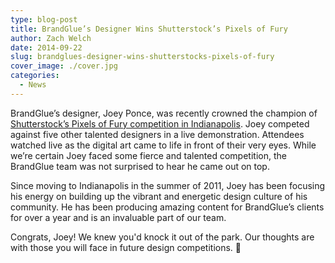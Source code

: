 ```yaml
---
type: blog-post
title: BrandGlue’s Designer Wins Shutterstock’s Pixels of Fury
author: Zach Welch
date: 2014-09-22
slug: brandglues-designer-wins-shutterstocks-pixels-of-fury
cover_image: ./cover.jpg
categories:
  - News
---
```


BrandGlue’s designer, Joey Ponce, was recently crowned the champion of [Shutterstock’s Pixels of Fury competition in Indianapolis][1]. Joey competed against five other talented designers in a live demonstration. Attendees watched live as the digital art came to life in front of their very eyes. While we’re certain Joey faced some fierce and talented competition, the BrandGlue team was not surprised to hear he came out on top.

Since moving to Indianapolis in the summer of 2011, Joey has been focusing his energy on building up the vibrant and energetic design culture of his community. He has been producing amazing content for BrandGlue’s clients for over a year and is an invaluable part of our team.

Congrats, Joey! We knew you'd knock it out of the park. Our thoughts are with those you will face in future design competitions. 🙂

[1]: http://www.shutterstock.com/blog/pixels-of-fury-indianapolis-2014-aiga-membership-party
